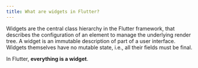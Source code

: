 ```yaml
---
title: What are widgets in Flutter?
---
```


Widgets are the central class hierarchy in the Flutter framework, that describes the configuration of an element to manage the underlying render tree. A widget is an immutable description of part of a user interface. Widgets themselves have no mutable state, i.e., all their fields must be final.

In Flutter, **everything is a widget**.

